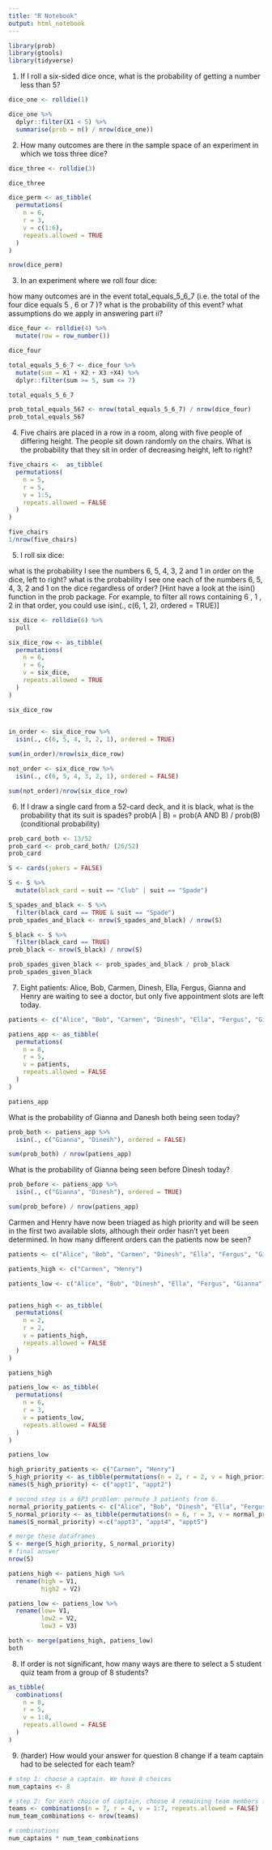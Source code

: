 ```yaml
---
title: "R Notebook"
output: html_notebook
---
```


```r
library(prob)
library(gtools)
library(tidyverse)
```

1. If I roll a six-sided dice once, what is the probability of getting a number less than 5?
```r
dice_one <- rolldie(1)

dice_one %>% 
  dplyr::filter(X1 < 5) %>% 
  summarise(prob = n() / nrow(dice_one))
```
2. How many outcomes are there in the sample space of an experiment in which we toss three dice?
```r
dice_three <- rolldie(3)

dice_three

dice_perm <- as_tibble(
  permutations(
    n = 6,
    r = 3,
    v = c(1:6),
    repeats.allowed = TRUE
  )
)

nrow(dice_perm)
```
3. In an experiment where we roll four dice:

how many outcomes are in the event total_equals_5_6_7 (i.e. the total of the four dice equals 5
, 6
 or 7
)?
what is the probability of this event?
what assumptions do we apply in answering part ii?
```r
dice_four <- rolldie(4) %>% 
  mutate(row = row_number())

dice_four
```
```r
total_equals_5_6_7 <- dice_four %>% 
  mutate(sum = X1 + X2 + X3 +X4) %>% 
  dplyr::filter(sum >= 5, sum <= 7)

total_equals_5_6_7
```
```r
prob_total_equals_567 <- nrow(total_equals_5_6_7) / nrow(dice_four)
prob_total_equals_567
```
4. Five chairs are placed in a row in a room, along with five people of differing height. The people sit down randomly on the chairs. What is the probability that they sit in order of decreasing height, left to right?
```r
five_chairs <-  as_tibble(
  permutations(
    n = 5,
    r = 5,
    v = 1:5,
    repeats.allowed = FALSE
  )
)

five_chairs
1/nrow(five_chairs)
```
5. I roll six dice:

what is the probability I see the numbers 6, 5, 4, 3, 2 and 1 in order on the dice, left to right?
what is the probability I see one each of the numbers 6, 5, 4, 3, 2 and 1 on the dice regardless of order?
[Hint have a look at the isin() function in the prob package. For example, to filter all rows containing 6
, 1
, 2
 in that order, you could use isin(., c(6, 1, 2), ordered = TRUE)]
```r
six_dice <- rolldie(6) %>% 
  pull

six_dice_row <- as_tibble(
  permutations(
    n = 6,
    r = 6,
    v = six_dice,
    repeats.allowed = TRUE
  )
)

six_dice_row
  
```
```r
in_order <- six_dice_row %>% 
  isin(., c(6, 5, 4, 3, 2, 1), ordered = TRUE) 

sum(in_order)/nrow(six_dice_row)
```
```r
not_order <- six_dice_row %>% 
  isin(., c(6, 5, 4, 3, 2, 1), ordered = FALSE) 

sum(not_order)/nrow(six_dice_row)
```
6. If I draw a single card from a 52-card deck, and it is black, what is the probability that its suit is spades? 
 prob(A | B) = prob(A AND B) / prob(B) (conditional probability)
```r
prob_card_both <- 13/52
prob_card <- prob_card_both/ (26/52)
prob_card
```
```r
S <- cards(jokers = FALSE)

S <- S %>%
  mutate(black_card = suit == "Club" | suit == "Spade")

S_spades_and_black <- S %>%
  filter(black_card == TRUE & suit == "Spade")
prob_spades_and_black <- nrow(S_spades_and_black) / nrow(S)

S_black <- S %>%
  filter(black_card == TRUE)
prob_black <- nrow(S_black) / nrow(S)

prob_spades_given_black <- prob_spades_and_black / prob_black
prob_spades_given_black
```
7. Eight patients: Alice, Bob, Carmen, Dinesh, Ella, Fergus, Gianna and Henry are waiting to see a doctor, but only five appointment slots are left today.
```r
patients <- c("Alice", "Bob", "Carmen", "Dinesh", "Ella", "Fergus", "Gianna", "Henry")

patiens_app <- as_tibble(
  permutations(
    n = 8,
    r = 5,
    v = patients,
    repeats.allowed = FALSE
  )
)

patiens_app
```
What is the probability of Gianna and Danesh both being seen today?
```r
prob_both <- patiens_app %>% 
  isin(., c("Gianna", "Dinesh"), ordered = FALSE) 

sum(prob_both) / nrow(patiens_app)
```
What is the probability of Gianna being seen before Dinesh today?
```r
prob_before <- patiens_app %>% 
  isin(., c("Gianna", "Dinesh"), ordered = TRUE) 

sum(prob_before) / nrow(patiens_app)
```
 Carmen and Henry have now been triaged as high priority and will be seen in the first two available slots, although their order hasn’t yet been determined. In how many different orders can the patients now be seen?
```r
patients <- c("Alice", "Bob", "Carmen", "Dinesh", "Ella", "Fergus", "Gianna", "Henry")

patients_high <- c("Carmen", "Henry")

patients_low <- c("Alice", "Bob", "Dinesh", "Ella", "Fergus", "Gianna")


patiens_high <- as_tibble(
  permutations(
    n = 2,
    r = 2,
    v = patients_high,
    repeats.allowed = FALSE
  )
)

patiens_high

patiens_low <- as_tibble(
  permutations(
    n = 6,
    r = 3,
    v = patients_low,
    repeats.allowed = FALSE
  )
)

patiens_low
```
```r
high_priority_patients <- c("Carmen", "Henry")
S_high_priority <- as_tibble(permutations(n = 2, r = 2, v = high_priority_patients, repeats.allowed = FALSE))
names(S_high_priority) <- c("appt1", "appt2")

# second step is a 6P3 problem: permute 3 patients from 6.
normal_priority_patients <- c("Alice", "Bob", "Dinesh", "Ella", "Fergus", "Gianna")
S_normal_priority <- as_tibble(permutations(n = 6, r = 3, v = normal_priority_patients, repeats.allowed = FALSE))
names(S_normal_priority) <-c("appt3", "appt4", "appt5")

# merge these dataframes
S <- merge(S_high_priority, S_normal_priority)
# final answer
nrow(S)
```



```r
patiens_high <- patiens_high %>%  
  rename(high = V1,
         high2 = V2)

patiens_low <- patiens_low %>%
  rename(low= V1,
         low2 = V2,
         low3 = V3)

both <- merge(patiens_high, patiens_low)
both
```
8. If order is not significant, how many ways are there to select a 5 student quiz team from a group of 8 students?
```r
as_tibble(
  combinations(
    n = 8,
    r = 5,
    v = 1:8,
    repeats.allowed = FALSE
  )
)
```
 9. (harder) How would your answer for question 8 change if a team captain had to be selected for each team?
```r
# step 1: choose a captain. We have 8 choices
num_captains <- 8

# step 2: for each choice of captain, choose 4 remaining team members from 7 
teams <- combinations(n = 7, r = 4, v = 1:7, repeats.allowed = FALSE)
num_team_combinations <- nrow(teams)

# combinations
num_captains * num_team_combinations
```
 




 





